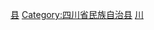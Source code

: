 [[Category:乐山区县市|县]]
[[Category:四川省民族自治县|Category:四川省民族自治县]]
[[Category:中国彝族自治县|川]]
{{catmore|马边彝族自治县|四川省马边彝族自治县}}